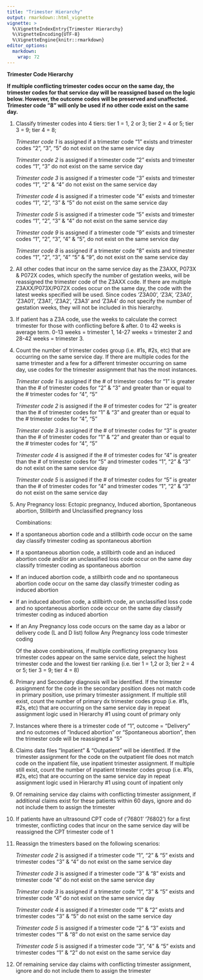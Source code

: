 ```yaml
---
title: "Trimester Hierarchy"
output: rmarkdown::html_vignette
vignette: >
  %\VignetteIndexEntry{Trimester Hierarchy}
  %\VignetteEncoding{UTF-8}
  %\VignetteEngine{knitr::rmarkdown}
editor_options: 
  markdown: 
    wrap: 72
---
```


**Trimester Code Hierarchy**

**If multiple conflicting trimester codes occur on the same day, the
trimester codes for that service day will be reassigned based on the
logic below. However, the outcome codes will be preserved and
unaffected. Trimester code "8" will only be used if no other code exist
on the same day.**

1.  Classify trimester codes into 4 tiers: tier 1 = 1, 2 or 3; tier 2 = 4
    or 5; tier 3 = 9; tier 4 = 8;

    *Trimester code 1* is assigned if a trimester code "1" exists and
    trimester codes "2", "3", "5" do not exist on the same service day

    *Trimester code 2* is assigned if a trimester code "2" exists and
    trimester codes "1", "3" do not exist on the same service day

    *Trimester code 3* is assigned if a trimester code "3" exists and
    trimester codes "1", "2" & "4" do not exist on the same service day

    *Trimester code 4* is assigned if a trimester code "4" exists and
    trimester codes "1", "2", "3" & "5" do not exist on the same service
    day

    *Trimester code 5* is assigned if a trimester code "5" exists and
    trimester codes "1", "2", "3" & "4" do not exist on the same service
    day

    *Trimester code 9* is assigned if a trimester code "9" exists and
    trimester codes "1", "2", "3", "4" & "5", do not exist on the same
    service day

    *Trimester code 8* is assigned if a trimester code "8" exists and
    trimester codes "1", "2", "3", "4" "5" & "9", do not exist on the
    same service day

2.  All other codes that incur on the same service day as the Z3AXX,
    P073X & P072X codes, which specify the number of gestation weeks,
    will be reassigned the trimester code of the Z3AXX code. If there
    are multiple Z3AXX/P073X/P072X codes occur on the same day, the code
    with the latest weeks specified will be used. Since codes 'Z3A00',
    'Z3A', 'Z3A0', 'Z3A01', 'Z3A1', 'Z3A2', 'Z3A3' and 'Z3A4' do not
    specify the number of gestation weeks, they will not be included in
    this hierarchy.

3.  If patient has a Z3A code, use the weeks to calculate the correct
    trimester for those with conflicting before & after. 0 to 42 weeks
    is average term. 0-13 weeks = trimester 1, 14-27 weeks = trimester 2
    and 28-42 weeks = trimester 3.

4.  Count the number of trimester codes group (i.e. #1s, #2s, etc) that
    are occurring on the same service day. If there are multiple codes
    for the same trimester and a few for a different trimester occurring
    on same day, use codes for the trimester assignment that has the
    most instances.

    *Trimester code 1* is assigned if the \# of trimester codes for "1"
    is greater than the \# of trimester codes for "2" & "3" and greater
    than or equal to the \# trimester codes for "4", "5"

    *Trimester code 2* is assigned if the \# of trimester codes for "2"
    is greater than the \# of trimester codes for "1" & "3" and greater
    than or equal to the \# trimester codes for "4", "5"

    *Trimester code 3* is assigned if the \# of trimester codes for "3"
    is greater than the \# of trimester codes for "1" & "2" and greater
    than or equal to the \# trimester codes for "4", "5"

    *Trimester code 4* is assigned if the \# of trimester codes for "4"
    is greater than the \# of trimester codes for "5" and trimester
    codes "1", "2" & "3" do not exist on the same service day

    *Trimester code 5* is assigned if the \# of trimester codes for "5"
    is greater than the \# of trimester codes for "4" and trimester
    codes "1", "2" & "3" do not exist on the same service day

5.  Any Pregnancy loss: Ectopic pregnancy, Induced abortion, Spontaneous
    abortion, Stillbirth and Unclassified pregnancy loss

    Combinations:

-   If a spontaneous abortion code and a stillbirth code occur on the
    same day classify trimester coding as spontaneous abortion

-   If a spontaneous abortion code, a stillbirth code and an induced
    abortion code and/or an unclassified loss code occur on the same day
    classify trimester coding as spontaneous abortion

-   If an induced abortion code, a stillbirth code and no spontaneous
    abortion code occur on the same day classify trimester coding as
    induced abortion

-   If an induced abortion code, a stillbirth code, an unclassified loss
    code and no spontaneous abortion code occur on the same day classify
    trimester coding as induced abortion

-   If an Any Pregnancy loss code occurs on the same day as a labor or
    delivery code (L and D list) follow Any Pregnancy loss code
    trimester coding

    Of the above combinations, if multiple conflicting pregnancy loss
    trimester codes appear on the same service date, select the highest
    trimester code and the lowest tier ranking (i.e. tier 1 = 1,2 or 3;
    tier 2 = 4 or 5; tier 3 = 9; tier 4 = 8)

6.  Primary and Secondary diagnosis will be identified. If the trimester
    assignment for the code in the secondary position does not match
    code in primary position, use primary trimester assignment. If
    multiple still exist, count the number of primary dx trimester codes
    group (i.e. #1s, #2s, etc) that are occurring on the same service
    day in repeat assignment logic used in Hierarchy #1 using count of
    primary only

7.  Instances where there is a trimester code of "1", outcome =
    "Delivery" and no outcomes of "Induced abortion" or "Spontaneous
    abortion", then the trimester code will be reassigned a "5"

8.  Claims data files "Inpatient" & "Outpatient" will be identified. If
    the trimester assignment for the code on the outpatient file does
    not match code on the inpatient file, use inpatient trimester
    assignment. If multiple still exist, count the number of inpatient
    trimester codes group (i.e. #1s, #2s, etc) that are occurring on the
    same service day in repeat assignment logic used in Hierarchy #1
    using count of inpatient only

9.  Of remaining service day claims with conflicting trimester
    assignment, if additional claims exist for these patients within 60
    days, ignore and do not include them to assign the trimester

10. If patients have an ultrasound CPT code of ('76801' '76802') for a
    first trimester, conflicting codes that incur on the same service
    day will be reassigned the CPT trimester code of 1

11. Reassign the trimesters based on the following scenarios:

    *Trimester code 2* is assigned if a trimester code "1", "2" & "5"
    exists and trimester codes "3" & "4" do not exist on the same
    service day

    *Trimester code 3* is assigned if a trimester code "3" & "8" exists
    and trimester code "4" do not exist on the same service day

    *Trimester code 3* is assigned if a trimester code "1", "3" & "5"
    exists and trimester code "4" do not exist on the same service day

    *Trimester code 4* is assigned if a trimester code "1" & "2" exists
    and trimester codes "3" & "5" do not exist on the same service day

    *Trimester code 5* is assigned if a trimester code "2" & "3" exists
    and trimester codes "1" & "8" do not exist on the same service day

    *Trimester code 5* is assigned if a trimester code "3", "4" & "5"
    exists and trimester codes "1" & "2" do not exist on the same
    service day

12. Of remaining service day claims with conflicting trimester
    assignment, ignore and do not include them to assign the trimester
